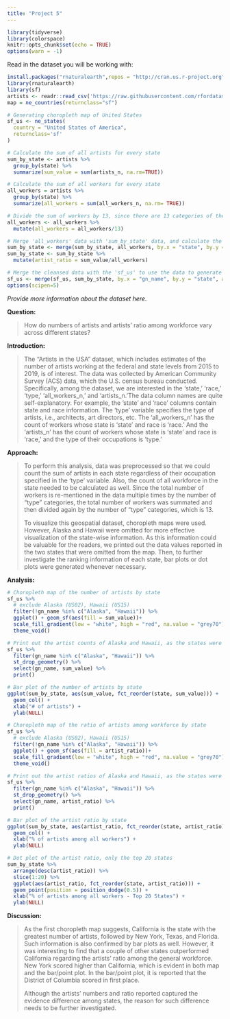 ---
title: "Project 5"
---

```{r setup, include=FALSE}
library(tidyverse)
library(colorspace)
knitr::opts_chunk$set(echo = TRUE)
options(warn = -1)
```

Read in the dataset you will be working with:

```{r message = FALSE}

install.packages("rnaturalearth",repos = "http://cran.us.r-project.org")
library(rnaturalearth)
library(sf)
artists <- readr::read_csv('https://raw.githubusercontent.com/rfordatascience/tidytuesday/master/data/2022/2022-09-27/artists.csv')
map = ne_countries(returnclass="sf")

# Generating choropleth map of United States
sf_us <- ne_states(
  country = "United States of America",
  returnclass='sf'
)

# Calculate the sum of all artists for every state
sum_by_state <- artists %>%
  group_by(state) %>%
  summarize(sum_value = sum(artists_n, na.rm=TRUE))

# Calculate the sum of all workers for every state
all_workers = artists %>%
  group_by(state) %>%
  summarize(all_workers = sum(all_workers_n, na.rm= TRUE))

# Divide the sum of workers by 13, since there are 13 categories of the artists which causes multiple summation of workers numbers
all_workers <- all_workers %>%
  mutate(all_workers = all_workers/13)

# Merge 'all_workers' data with 'sum_by_state' data, and calculate the ratio of artists among workforce by dividing the 'sum_value' by 'all_workers'
sum_by_state <- merge(sum_by_state, all_workers, by.x = "state", by.y = "state", all.x = TRUE)
sum_by_state <- sum_by_state %>%
  mutate(artist_ratio = sum_value/all_workers)

# Merge the cleansed data with the 'sf_us' to use the data to generate choropleth map  
sf_us <- merge(sf_us, sum_by_state, by.x = "gn_name", by.y = "state", all.x = TRUE)
options(scipen=5)


```


*Provide more information about the dataset here.*

**Question:** 

> How do numbers of artists and artists' ratio among workforce vary across different states?


**Introduction:** 

>The "Artists in the USA" dataset, which includes estimates of the number of artists working at the federal and state levels from 2015 to 2019, is of interest. The data was collected by American Community Survey (ACS) data, which the U.S. census bureau conducted. 
Specifically, among the dataset, we are interested in the 'state,' 'race,' 'type,' 'all_workers_n,' and 'artists_n.'The data column names are quite self-explanatory. For example, the 'state' and 'race' columns contain state and race information. The 'type' variable specifies the type of artists, i.e., architects, art directors, etc. The 'all_workers_n' has the count of workers whose state is 'state' and race is 'race.' And the 'artists_n' has the count of workers whose state is 'state' and race is 'race,' and the type of their occupations is 'type.'


**Approach:** 

>To perform this analysis, data was preprocessed so that we could count the sum of artists in each state regardless of their occupation specified in the 'type' variable. Also, the count of all workforce in the state needed to be calculated as well. Since the total number of workers is re-mentioned in the data multiple times by the number of "type" categories, the total number of workers was summated and then divided again by the number of "type" categories, which is 13.
>
>To visualize this geospatial dataset, choropleth maps were used. However, Alaska and Hawaii were omitted for more effective visualization of the state-wise information. As this information could be valuable for the readers, we printed out the data values reported in the two states that were omitted from the map. Then, to further investigate the ranking information of each state, bar plots or dot plots were generated whenever necessary.

**Analysis:**

```{r }

# Choropleth map of the number of artists by state
sf_us %>%
  # exclude Alaska (US02), Hawaii (US15)
  filter(!gn_name %in% c("Alaska", "Hawaii")) %>%
  ggplot() + geom_sf(aes(fill = sum_value))+
  scale_fill_gradient(low = "white", high = "red", na.value = "grey70") +
  theme_void()

# Print out the artist counts of Alaska and Hawaii, as the states were excluded in the map
sf_us %>%
  filter(gn_name %in% c("Alaska", "Hawaii")) %>%
  st_drop_geometry() %>%
  select(gn_name, sum_value) %>%
  print()

# Bar plot of the number of artists by state
ggplot(sum_by_state, aes(sum_value, fct_reorder(state, sum_value))) +
  geom_col() +
  xlab("# of artists") +
  ylab(NULL)

```

```{r}
# Choropleth map of the ratio of artists among workforce by state
sf_us %>%
  # exclude Alaska (US02), Hawaii (US15)
  filter(!gn_name %in% c("Alaska", "Hawaii")) %>%
  ggplot() + geom_sf(aes(fill = artist_ratio))+
  scale_fill_gradient(low = "white", high = "red", na.value = "grey70") +
  theme_void()

# Print out the artist ratios of Alaska and Hawaii, as the states were excluded in the map
sf_us %>%
  filter(gn_name %in% c("Alaska", "Hawaii")) %>%
  st_drop_geometry() %>%
  select(gn_name, artist_ratio) %>%
  print()

# Bar plot of the artist ratio by state
ggplot(sum_by_state, aes(artist_ratio, fct_reorder(state, artist_ratio))) +
  geom_col() +
  xlab("% of artists among all workers") +
  ylab(NULL)

# Dot plot of the artist ratio, only the top 20 states
sum_by_state %>%
  arrange(desc(artist_ratio)) %>%
  slice(1:20) %>%
  ggplot(aes(artist_ratio, fct_reorder(state, artist_ratio))) +
  geom_point(position = position_dodge(0.5)) +
  xlab("% of artists among all workers - Top 20 States") +
  ylab(NULL)
```

**Discussion:** 

>As the first choropleth map suggests, California is the state with the greatest number of artists, followed by New York, Texas, and Florida. Such information is also confirmed by bar plots as well. However, it was interesting to find that a couple of other states outperformed California regarding the artists' ratio among the general workforce. New York scored higher than California, which is evident in both map and the bar/point plot. In the bar/point plot, it is reported that the District of Columbia scored in first place.
>
>Although the artists' numbers and ratio reported captured the evidence difference among states, the reason for such difference needs to be further investigated. 

